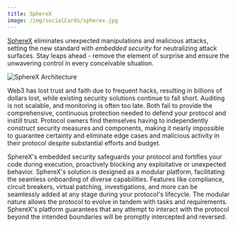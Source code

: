 ```yaml
---
title: SphereX
image: /img/socialCards/spherex.jpg
---
```


[SphereX](https://www.spherex.xyz/) eliminates unexpected manipulations and malicious attacks, setting the new standard with _embedded security_ for neutralizing attack surfaces. Stay leaps ahead - remove the element of surprise and ensure the unwavering control in every conceivable situation.

<div class="center-container">
  <div class="img-medium">
    <img
      src="/img/developers/tooling/security/spherex/SphereX-infographic.png"
      alt="SphereX Architecture"
    />
  </div>
</div>

Web3 has lost trust and faith due to frequent hacks, resulting in billions of dollars lost, while existing security solutions continue to fall short. Auditing is not scalable, and monitoring is often too late. Both fail to provide the comprehensive, continuous protection needed to defend your protocol and instill trust. Protocol owners find themselves having to independently construct security measures and components, making it nearly impossible to guarantee certainty and eliminate edge cases and malicious activity in their protocol despite substantial efforts and budget.

SphereX's embedded security safeguards your protocol and fortifies your code during execution, proactively blocking any exploitative or unexpected behavior. SphereX's solution is designed as a modular platform, facilitating the seamless onboarding of diverse capabilities. Features like compliance, circuit breakers, virtual patching, investigations, and more can be seamlessly added at any stage during your protocol's lifecycle. The modular nature allows the protocol to evolve in tandem with tasks and requirements. SphereX's platform guarantees that any attempt to interact with the protocol beyond the intended boundaries will be promptly intercepted and reversed.
